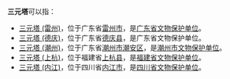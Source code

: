 '''三元塔'''可以指：

* [[三元塔_(雷州)|三元塔 (雷州)]]，位于广东省[[雷州市|雷州市]]，是[[广东省文物保护单位|广东省文物保护单位]]。
* [[三元塔_(德庆)|三元塔 (德庆)]]，位于广东省[[德庆县|德庆县]]，是广东省文物保护单位。
* [[三元塔_(潮州)|三元塔 (潮州)]]，位于广东省[[潮州市|潮州市]][[潮安区|潮安区]]，是[[潮州市文物保护单位|潮州市文物保护单位]]。
* [[三元塔_(上杭)|三元塔 (上杭)]]，位于福建省[[上杭县|上杭县]]，是[[福建省文物保护单位|福建省文物保护单位]]。
* [[三元塔_(内江)|三元塔 (内江)]]，位于四川省[[内江市|内江市]]，是[[四川省文物保护单位|四川省文物保护单位]]。

{{Disambig|s|cat=三字建築物消歧義}}